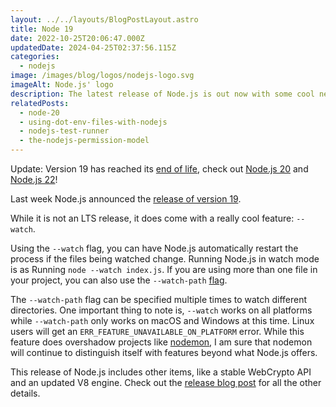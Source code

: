 ```yaml
---
layout: ../../layouts/BlogPostLayout.astro
title: Node 19
date: 2022-10-25T20:06:47.000Z
updatedDate: 2024-04-25T02:37:56.115Z
categories:
  - nodejs
image: /images/blog/logos/nodejs-logo.svg
imageAlt: Node.js' logo
description: The latest release of Node.js is out now with some cool new features.
relatedPosts:
  - node-20
  - using-dot-env-files-with-nodejs
  - nodejs-test-runner
  - the-nodejs-permission-model
---
```


Update: Version 19 has reached its [end of life](https://github.com/nodejs/Release?#end-of-life-releases), check out [Node.js 20](../node-20/) and [Node.js 22](.../node-22/)!

Last week Node.js announced the [release of version 19](https://nodejs.org/en/blog/announcements/v19-release-announce).

While it is not an LTS release, it does come with a really cool feature: `--watch`.

Using the `--watch` flag, you can have Node.js automatically restart the process
if the files being watched change. Running Node.js in watch mode is as Running
`node --watch index.js`. If you are using more than one file in your project,
you can also use the `--watch-path` [flag](https://github.com/nodejs/node/blob/main/doc/api/cli.md#--watch-path).

The `--watch-path` flag can be specified multiple times to watch different directories.
One important thing to note is, `--watch` works on all platforms while `--watch-path` only
works on macOS and Windows at this time. Linux users will get an `ERR_FEATURE_UNAVAILABLE_ON_PLATFORM`
error. While this feature does overshadow projects like [nodemon](https://nodemon.io/),
I am sure that nodemon will continue to distinguish itself with features beyond
what Node.js offers.

This release of Node.js includes other items, like
a stable WebCrypto API and an updated V8 engine. Check out the
[release blog post](https://nodejs.org/en/blog/announcements/v19-release-announce/)
for all the other details.

<RandomSupport />
